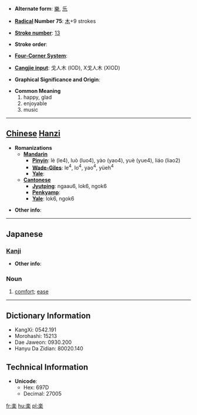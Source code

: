 * '''Alternate form''': [[樂]], [[乐]]

* '''[[Wiktionary:Chinese radical index| Radical]] Number 75''': [[Wiktionary:Chinese radical index 木|木]]+9 strokes

* '''[[Wiktionary:Chinese total strokes index|Stroke number]]''': [[Wiktionary:Chinese total strokes index 13|13]]

* '''Stroke order''': 

* '''[[Wiktionary:Chinese four corner index|Four-Corner System]]''': 

* '''[[Wiktionary:Chinese Cangjie index|Cangjie input]]''': 戈人木 (IOD), X戈人木 (XIOD)

* '''Graphical Significance and Origin''': 

* '''Common Meaning'''
*#happy, glad
*# enjoyable
*# music


----

== [[Chinese]] [[Hanzi]] ==

* '''Romanizations'''
** '''[[Mandarin]]'''
*** '''[[Pinyin]]''': lè (le4), luò (luo4), yào (yao4), yuè (yue4), liáo (liao2)
*** '''[[Wade-Giles]]''': le<sup>4</sup>, lo<sup>4</sup>, yao<sup>4</sup>, yüeh<sup>4</sup>
*** '''[[Yale]]''': 
** '''[[Cantonese]]'''
*** '''[[Jyutping]]''': ngaau6, lok6, ngok6
*** '''[[Penkyamp]]''': 
*** '''[[Yale]]''': lok6, ngok6

* '''Other info''': 

----

==Japanese==
===[[Kanji]]===
{{kanji|on readings=[[がく]] (gaku), [[らく]] (raku), [[ごう]] (gō)
|kun readings=[[たのしい]] (tanoshii), [[たのしむ]] (tanoshimu), [[このむ]] (konomu)
}}

* '''Other info''':  

===Noun===
{{ja-noun|k|hira=らく|rom=raku}}
#[[comfort]]; [[ease]]

----

== Dictionary Information ==

* KangXi: 0542.191
* Morohashi: 15213
* Dae Jaweon: 0930.200
* Hanyu Da Zidian: 80020.140

== Technical Information ==

* '''Unicode''':
** Hex: 697D
** Decimal: 27005

[[fr:楽]]
[[hu:楽]]
[[pl:楽]]